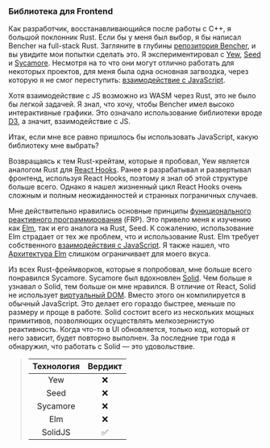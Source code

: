 ### Библиотека для Frontend

Как разработчик, восстанавливающийся после работы с C++, я большой поклонник Rust.
Если бы у меня был выбор, я бы написал Bencher на full-stack Rust.
Загляните в глубины [репозитория Bencher][bencher github],
и вы увидите мои попытки сделать это.
Я экспериментировал с [Yew][yew github], [Seed][seed github] и [Sycamore][sycamore github].
Несмотря на то что они могут отлично работать для некоторых проектов,
для меня была одна основная загвоздка, через которую я не смог переступить: [взаимодействие с JavaScript][js ffi].

Хотя взаимодействие с JS возможно из WASM через Rust,
это не было бы легкой задачей.
Я знал, что хочу, чтобы Bencher имел высоко интерактивные графики.
Это означало использование библиотеки вроде [D3][d3 github],
а значит, взаимодействие с JS.

Итак, если мне все равно пришлось бы использовать JavaScript, какую библиотеку мне выбрать?

Возвращаясь к тем Rust-крейтам, которые я пробовал,
Yew является аналогом Rust для [React Hooks][react hooks].
Ранее я разрабатывал и развертывал фронтенд, используя React Hooks,
поэтому я знал об этой структуре больше всего.
Однако я нашел жизненный цикл React Hooks очень сложным
и полным неожиданностей и странных пограничных случаев.

Мне действительно нравились основные принципы [функционального реактивного программирования][functional reactive programming] (FRP).
Это привело меня к изучению как [Elm][elm], так и его аналога на Rust, Seed.
К сожалению, использование Elm страдает от тех же проблем, что и использование Rust.
Elm требует собственного [взаимодействия с JavaScript][elm js interop].
Я также нашел, что [Архитектура Elm][the elm architecture] слишком ограничивает для моего вкуса.

Из всех Rust-фреймворков, которые я попробовал, мне больше всего понравился Sycamore.
Sycamore был вдохновлен [Solid][solid github].
Чем больше я узнавал о Solid, тем больше он мне нравился.
В отличие от React, Solid не использует [виртуальный DOM][react virtual dom].
Вместо этого он компилируется в обычный JavaScript.
Это делает его гораздо быстрее, меньше по размеру и проще в работе.
Solid состоит всего из нескольких мощных примитивов, позволяющих осуществлять мелкозернистую реактивность.
Когда что-то в UI обновляется, только код, который от него зависит, будет повторно выполнен.
За последние три года я обнаружил, что работать с Solid — это удовольствие.

> | Технология | Вердикт |
> | :--------: | :-----: |
> |    Yew     |    ❌    |
> |    Seed    |    ❌    |
> |  Sycamore  |    ❌    |
> |    Elm     |    ❌    |
> |  SolidJS   |    ✅    |

[bencher github]: https://github.com/bencherdev/bencher
[yew github]: https://github.com/yewstack/yew
[seed github]: https://github.com/seed-rs/seed
[sycamore github]: https://github.com/sycamore-rs/sycamore
[js ffi]: https://rustwasm.github.io/docs/book/reference/js-ffi.html
[d3 github]: https://github.com/d3/d3
[react hooks]: https://react.dev/reference/react/hooks
[functional reactive programming]: https://en.wikipedia.org/wiki/Functional_reactive_programming
[elm]: https://elm-lang.org/
[elm js interop]: https://guide.elm-lang.org/interop/
[the elm architecture]: https://guide.elm-lang.org/architecture/
[solid github]: https://github.com/solidjs/solid
[react virtual dom]: https://legacy.reactjs.org/docs/faq-internals.html
